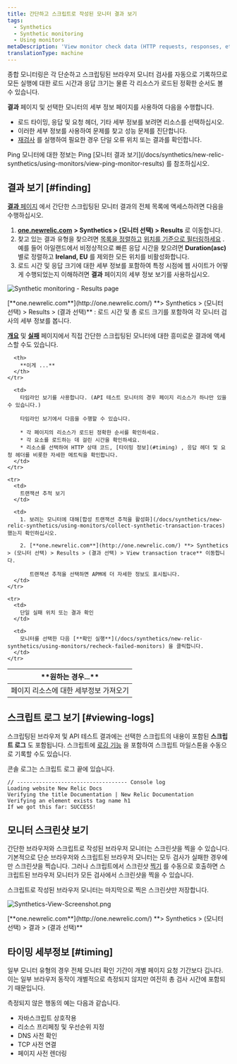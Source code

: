 ```yaml
---
title: 간단하고 스크립트로 작성된 모니터 결과 보기
tags:
  - Synthetics
  - Synthetic monitoring
  - Using monitors
metaDescription: 'View monitor check data (HTTP requests, responses, etc.) with synthetics monitoring. For browser monitors, view waterfall details of resource load time.'
translationType: machine
---
```




종합 모니터링은 각 단순하고 스크립팅된 브라우저 모니터 검사를 자동으로 기록하므로 모든 실행에 대한 로드 시간과 응답 크기는 물론 각 리소스가 로드된 정확한 순서도 볼 수 있습니다.

**결과** 페이지 및 선택한 모니터의 세부 정보 페이지를 사용하여 다음을 수행합니다.

* 로드 타이밍, 응답 및 요청 헤더, 기타 세부 정보를 보려면 리소스를 선택하십시오.
* 이러한 세부 정보를 사용하여 문제를 찾고 성능 문제를 진단합니다.
* [재검사](/docs/synthetics/new-relic-synthetics/using-monitors/recheck-failed-monitors) 를 실행하여 필요한 경우 단일 오류 위치 또는 결과를 확인합니다.

<Callout variant="tip">
  Ping 모니터에 대한 정보는 Ping [모니터 결과 보기](/docs/synthetics/new-relic-synthetics/using-monitors/view-ping-monitor-results) 를 참조하십시오.
</Callout>

## 결과 보기 [#finding]

[**결과** 페이지](/docs/synthetics/new-relic-synthetics/pages/synthetics-results-access-individual-monitor-runs) 에서 간단한 스크립팅된 모니터 결과의 전체 목록에 액세스하려면 다음을 수행하십시오.

1. [**one.newrelic.com**](http://one.newrelic.com/) **> Synthetics > (모니터 선택) > Results** 로 이동합니다.
2. 찾고 있는 결과 유형을 찾으려면 [목록을 정렬하고](/docs/synthetics/new-relic-synthetics/pages/synthetics-results-access-individual-monitor-runs#sort-list) [위치를 기준으로 필터링하세요](/docs/synthetics/new-relic-synthetics/pages/synthetics-results-access-individual-monitor-runs#filter-location) . 예를 들어 아일랜드에서 비정상적으로 빠른 응답 시간을 찾으려면 **Duration(asc)** 별로 정렬하고 **Ireland, EU** 를 제외한 모든 위치를 비활성화합니다.
3. 로드 시간 및 응답 크기에 대한 세부 정보를 포함하여 특정 시점에 웹 사이트가 어떻게 수행되었는지 이해하려면 **결과** 페이지의 세부 정보 보기를 사용하십시오.

<img
  title="Synthetic monitoring - Results page"
  alt="Synthetic monitoring - Results page"
  src={syntheticMonitoringResults}
/>

<figcaption>
  [**one.newrelic.com**](http://one.newrelic.com/) **> Synthetics > (모니터 선택) > Results > (결과 선택)** : 로드 시간 및 총 로드 크기를 포함하여 각 모니터 검사의 세부 정보를 봅니다.
</figcaption>

[**개요**](/docs/synthetics/new-relic-synthetics/pages/synthetics-overview-page-view-monitors-performance) 및 [**실패**](/docs/synthetics/new-relic-synthetics/pages/synthetics-failures-troubleshoot-downtime) 페이지에서 직접 간단한 스크립팅된 모니터에 대한 흥미로운 결과에 액세스할 수도 있습니다.

<table id="using">
  <thead>
    <tr>
      <th width={250}>
        **원하는 경우...**
      </th>

      <th>
        **이게 ...**
      </th>
    </tr>
  </thead>

  <tbody>
    <tr>
      <td>
        페이지 리소스에 대한 세부정보 가져오기
      </td>

      <td>
        타임라인 보기를 사용합니다. (API 테스트 모니터의 경우 페이지 리소스가 하나만 있을 수 있습니다.)

        타임라인 보기에서 다음을 수행할 수 있습니다.

        * 각 페이지의 리소스가 로드된 정확한 순서를 확인하세요.
        * 각 요소를 로드하는 데 걸린 시간을 확인하세요.
        * 리소스를 선택하여 HTTP 상태 코드, [타이밍 정보](#timing) , 응답 헤더 및 요청 헤더를 비롯한 자세한 메트릭을 확인합니다.
      </td>
    </tr>

    <tr>
      <td>
        트랜잭션 추적 보기
      </td>

      <td>
        1. 보려는 모니터에 대해[합성 트랜잭션 추적을 활성화](/docs/synthetics/new-relic-synthetics/using-monitors/collect-synthetic-transaction-traces) 했는지 확인하십시오.

        2. [**one.newrelic.com**](http://one.newrelic.com/) **> Synthetics > (모니터 선택) > Results > (결과 선택) > View transaction trace** 이동합니다.

           트랜잭션 추적을 선택하면 APM에 더 자세한 정보도 표시됩니다.
      </td>
    </tr>

    <tr>
      <td>
        단일 실패 위치 또는 결과 확인
      </td>

      <td>
        모니터를 선택한 다음 [**확인 실행**](/docs/synthetics/new-relic-synthetics/using-monitors/recheck-failed-monitors) 을 클릭합니다.
      </td>
    </tr>
  </tbody>
</table>

## 스크립트 로그 보기 [#viewing-logs]

스크립팅된 브라우저 및 API 테스트 결과에는 선택한 스크립트의 내용이 포함된 **스크립트 로그** 도 포함됩니다. 스크립트에 [로깅 기능](/docs/synthetics/new-relic-synthetics/scripting-monitors/writing-scripted-browsers#logging) 을 포함하여 스크립트 마일스톤을 수동으로 기록할 수도 있습니다.

콘솔 로그는 스크립트 로그 끝에 있습니다.

```
// ----------------------------------- Console log
Loading website New Relic Docs
Verifying the title Documentation | New Relic Documentation
Verifying an element exists tag name h1
If we got this far: SUCCESS!
```

## 모니터 스크린샷 보기

간단한 브라우저와 스크립트로 작성된 브라우저 모니터는 스크린샷을 찍을 수 있습니다. 기본적으로 단순 브라우저와 스크립트된 브라우저 모니터는 모두 검사가 실패한 경우에만 스크린샷을 찍습니다. 그러나 스크립트에서 스크린샷 [찍기](/docs/synthetics/synthetic-monitoring/scripting-monitors/synthetic-scripted-browser-reference-monitor-versions-chrome-100#webDriver-takeScreenshot) 를 수동으로 호출하면 스크립트된 브라우저 모니터가 모든 검사에서 스크린샷을 찍을 수 있습니다.

<Callout variant="tip">
  스크립트로 작성된 브라우저 모니터는 마지막으로 찍은 스크린샷만 저장합니다.
</Callout>

<img
  title="Synthetics-View-Screenshot.png"
  alt="Synthetics-View-Screenshot.png"
  src={screenshotInSyntheticMonitoringResults}
/>

<figcaption>
  [**one.newrelic.com**](http://one.newrelic.com/) **> Synthetics > (모니터 선택) > 결과 > (결과 선택)**
</figcaption>

## 타이밍 세부정보 [#timing]

일부 모니터 유형의 경우 전체 모니터 확인 기간이 개별 페이지 요청 기간보다 깁니다. 이는 일부 브라우저 동작이 개별적으로 측정되지 않지만 여전히 총 검사 시간에 포함되기 때문입니다.

측정되지 않은 행동의 예는 다음과 같습니다.

* 자바스크립트 상호작용
* 리소스 프리페칭 및 우선순위 지정
* DNS 사전 확인
* TCP 사전 연결
* 페이지 사전 렌더링